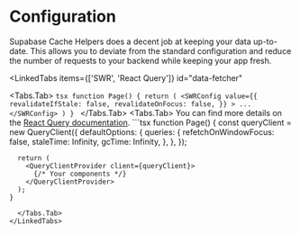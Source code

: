 
# Configuration

Supabase Cache Helpers does a decent job at keeping your data up-to-date. This allows you to deviate from the standard configuration and reduce the number of requests to your backend while keeping your app fresh.

<LinkedTabs items={['SWR', 'React Query']}
  id="data-fetcher"
>
  <Tabs.Tab>
    ```tsx
    function Page() {
      return (
            <SWRConfig
                value={{
                    revalidateIfStale: false,
                    revalidateOnFocus: false,
                }}
            >
            ...
            </SWRConfig>
      )
    }
    ```
  </Tabs.Tab>
  <Tabs.Tab>
  <Callout emoji="🔗">
    You can find more details on the [React Query documentation](https://tanstack.com/query/latest/docs/framework/react/quick-start).
  </Callout>
    ```tsx
    function Page() {
      const queryClient = new QueryClient({
        defaultOptions: {
          queries: {
            refetchOnWindowFocus: false,
            staleTime: Infinity,
            gcTime: Infinity,
          },
        },
      });

      return (
        <QueryClientProvider client={queryClient}>
          {/* Your components */}
        </QueryClientProvider>
      );
    }
```
  </Tabs.Tab>
</LinkedTabs>
